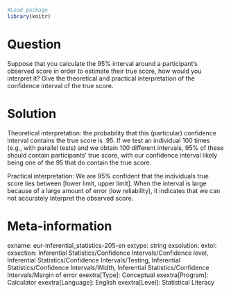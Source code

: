 ```r
#Load package
library(knitr)
```

Question
========
Suppose that you calculate the 95% interval around a participant's observed score in order to estimate their true score, how would you interpret it? Give the theoretical and practical interpretation of the confidence interval of the true score.


Solution
========
Theoretical interpretation: the probability that this (particular) confidence interval contains the true score is .95. If we test an individual 100 times (e.g., with parallel tests) and we obtain 100 different intervals, 95% of these should contain participants' true score, with our confidence interval likely being one of the 95 that do contain the true score.

Practical interpretation: We are 95% confident that the individuals true score lies between [lower limit, upper limit]. When the interval is large because of a large amount of error (low reliability), it indicates that we can not accurately interpret the observed score.


Meta-information
================
exname: eur-inferential_statistics-205-en
extype: string
exsolution: 
extol: 
exsection: Inferential Statistics/Confidence Intervals/Confidence level, Inferential Statistics/Confidence Intervals/Testing, Inferential Statistics/Confidence Intervals/Width, Inferential Statistics/Confidence Intervals/Margin of error
exextra[Type]: Conceptual
exextra[Program]: Calculator
exextra[Language]: English
exextra[Level]: Statistical Literacy

